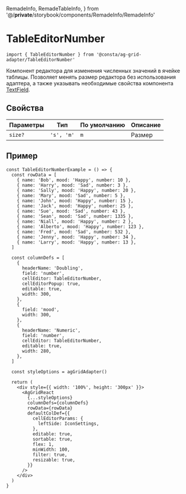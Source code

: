   RemadeInfo,
  RemadeTableInfo,
} from '@/__private__/storybook/components/RemadeInfo/RemadeInfo'

<Meta title="Компоненты/TableEditorNumber" id="TableEditorNumber" />

# TableEditorNumber

<RemadeInfo
  commponentName="TableEditorNumber"
  apiUrl="https://www.ag-grid.com/react-data-grid/component-cell-editor/"
/>

```tsx
import { TableEditorNumber } from '@consta/ag-grid-adapter/TableEditorNumber'
```

Компонент редактора для изменения численных значений в ячейке таблицы. Позволяет менять размер редактора без использования адаптера, а также указывать необходимые свойства компонента
[TextField](https://uikit.consta.design/?path=/story/components-textfield--playground).

## Свойства

<RemadeTableInfo apiUrl="https://www.ag-grid.com/react-data-grid/component-cell-editor/" />

| Параметры | Тип        | По умолчанию | Описание |
| --------- | ---------- | ------------ | -------- |
| `size?`   | `'s', 'm'` | `m`          | Размер   |

## Пример

```tsx
const TableEditorNumberExample = () => {
  const rowData = [
    { name: 'Bob', mood: 'Happy', number: 10 },
    { name: 'Harry', mood: 'Sad', number: 3 },
    { name: 'Sally', mood: 'Happy', number: 20 },
    { name: 'Mary', mood: 'Sad', number: 5 },
    { name: 'John', mood: 'Happy', number: 15 },
    { name: 'Jack', mood: 'Happy', number: 25 },
    { name: 'Sue', mood: 'Sad', number: 43 },
    { name: 'Sean', mood: 'Sad', number: 1335 },
    { name: 'Niall', mood: 'Happy', number: 2 },
    { name: 'Alberto', mood: 'Happy', number: 123 },
    { name: 'Fred', mood: 'Sad', number: 532 },
    { name: 'Jenny', mood: 'Happy', number: 34 },
    { name: 'Larry', mood: 'Happy', number: 13 },
  ]

  const columnDefs = [
    {
      headerName: 'Doubling',
      field: 'number',
      cellEditor: TableEditorNumber,
      cellEditorPopup: true,
      editable: true,
      width: 300,
    },
    {
      field: 'mood',
      width: 300,
    },
    {
      headerName: 'Numeric',
      field: 'number',
      cellEditor: TableEditorNumber,
      editable: true,
      width: 280,
    },
  ]

  const styleOptions = agGridAdapter()

  return (
    <div style={{ width: '100%', height: '300px' }}>
      <AgGridReact
        {...styleOptions}
        columnDefs={columnDefs}
        rowData={rowData}
        defaultColDef={{
          cellEditorParams: {
            leftSide: IconSettings,
          },
          editable: true,
          sortable: true,
          flex: 1,
          minWidth: 100,
          filter: true,
          resizable: true,
        }}
      />
    </div>
  )
}
```

<TableEditorNumberExample />
